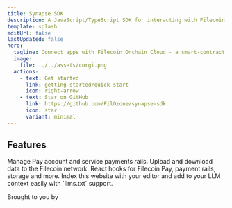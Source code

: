 ```yaml
---
title: Synapse SDK
description: A JavaScript/TypeScript SDK for interacting with Filecoin Onchain Cloud - a smart-contract based marketplace for storage and other services in the Filecoin ecosystem.
template: splash
editUrl: false
lastUpdated: false
hero:
  tagline: Connect apps with Filecoin Onchain Cloud - a smart-contract based marketplace for storage and other services.
  image:
    file: ../../assets/corgi.png
  actions:
    - text: Get started
      link: getting-started/quick-start
      icon: right-arrow
    - text: Star on GitHub
      link: https://github.com/FilOzone/synapse-sdk
      icon: star
      variant: minimal
---
```



## Features

<CardGrid>
 <Card title="Filecoin Pay" icon="seti:javascript">
  Manage Pay account and service payments rails.
 </Card>
 <Card title="Storage" icon="seti:default">
  Upload and download data to the Filecoin network.
 </Card>
 <Card title="React Hooks" icon="seti:react">
  React hooks for Filecoin Pay, payment rails, storage and more.
 </Card>
 <Card title="AI support" icon="magnifier">
  Index this website with your editor and add to your LLM context easily with `llms.txt` support.
 </Card>
</CardGrid>

<div className="footer">
  <p>Brought to you by</p>
  <a href="https://filoz.org" target="_blank"><div className="filoz">
    <FilozLogo />
    <FilozLogoText />
  </div></a>
</div>
